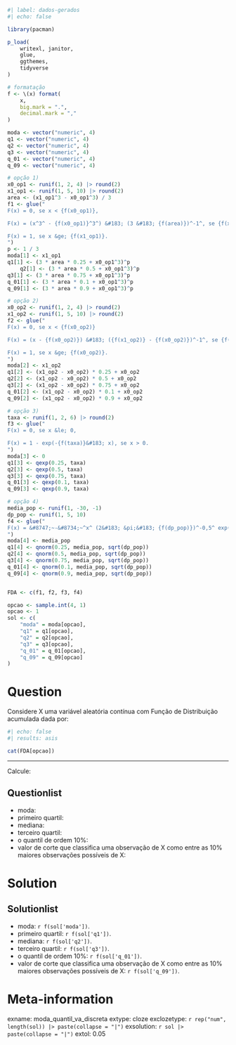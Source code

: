 ```r
#| label: dados-gerados
#| echo: false

library(pacman)

p_load(
    writexl, janitor,
    glue,
    ggthemes,
    tidyverse
)

# formatação
f <- \(x) format(
    x,
    big.mark = ".",
    decimal.mark = ","
)

moda <- vector("numeric", 4)
q1 <- vector("numeric", 4)
q2 <- vector("numeric", 4)
q3 <- vector("numeric", 4)
q_01 <- vector("numeric", 4)
q_09 <- vector("numeric", 4)

# opção 1)
x0_op1 <- runif(1, 2, 4) |> round(2)
x1_op1 <- runif(1, 5, 10) |> round(2)
area <- (x1_op1^3 - x0_op1^3) / 3
f1 <- glue("
F(x) = 0, se x < {f(x0_op1)},

F(x) = (x^3^ - {f(x0_op1)}^3^) &#183; (3 &#183; {f(area)})^-1^, se {f(x0_op1)} &le; x < {f(x1_op1)},

F(x) = 1, se x &ge; {f(x1_op1)}.
")
p <- 1 / 3
moda[1] <- x1_op1
q1[1] <- (3 * area * 0.25 + x0_op1^3)^p
    q2[1] <- (3 * area * 0.5 + x0_op1^3)^p
q3[1] <- (3 * area * 0.75 + x0_op1^3)^p
q_01[1] <- (3 * area * 0.1 + x0_op1^3)^p
q_09[1] <- (3 * area * 0.9 + x0_op1^3)^p

# opção 2)
x0_op2 <- runif(1, 2, 4) |> round(2)
x1_op2 <- runif(1, 5, 10) |> round(2)
f2 <- glue("
F(x) = 0, se x < {f(x0_op2)}

F(x) = (x - {f(x0_op2)}) &#183; ({f(x1_op2)} - {f(x0_op2)})^-1^, se {f(x0_op2)} &le; x < {f(x1_op2)},

F(x) = 1, se x &ge; {f(x0_op2)}.
")
moda[2] <- x1_op2
q1[2] <- (x1_op2 - x0_op2) * 0.25 + x0_op2
q2[2] <- (x1_op2 - x0_op2) * 0.5 + x0_op2
q3[2] <- (x1_op2 - x0_op2) * 0.75 + x0_op2
q_01[2] <- (x1_op2 - x0_op2) * 0.1 + x0_op2
q_09[2] <- (x1_op2 - x0_op2) * 0.9 + x0_op2

# opção 3)
taxa <- runif(1, 2, 6) |> round(2)
f3 <- glue("
F(x) = 0, se x &le; 0,

F(x) = 1 - exp(-{f(taxa)}&#183; x), se x > 0.
")
moda[3] <- 0
q1[3] <- qexp(0.25, taxa)
q2[3] <- qexp(0.5, taxa)
q3[3] <- qexp(0.75, taxa)
q_01[3] <- qexp(0.1, taxa)
q_09[3] <- qexp(0.9, taxa)

# opção 4)
media_pop <- runif(1, -30, -1)
dp_pop <- runif(1, 5, 10)
f4 <- glue("
F(x) = &#8747;~-&#8734;~^x^ (2&#183; &pi;&#183; {f(dp_pop)})^-0,5^ exp(-0,5&#183; {f(dp_pop)}^-1^ (u {ifelse(media_pop < 0, '+', '-')} {f(ifelse(media_pop < 0, abs(media_pop), media_pop))}))du.
")
moda[4] <- media_pop
q1[4] <- qnorm(0.25, media_pop, sqrt(dp_pop))
q2[4] <- qnorm(0.5, media_pop, sqrt(dp_pop))
q3[4] <- qnorm(0.75, media_pop, sqrt(dp_pop))
q_01[4] <- qnorm(0.1, media_pop, sqrt(dp_pop))
q_09[4] <- qnorm(0.9, media_pop, sqrt(dp_pop))


FDA <- c(f1, f2, f3, f4)

opcao <- sample.int(4, 1)
opcao <- 1
sol <- c(
    "moda" = moda[opcao],
    "q1" = q1[opcao],
    "q2" = q2[opcao],
    "q3" = q3[opcao],
    "q_01" = q_01[opcao],
    "q_09" = q_09[opcao]
)
```

Question
========
Considere X uma variável aleatória contínua com Função de Distribuição acumulada dada por:


```r
#| echo: false
#| results: asis

cat(FDA[opcao])
```

<hr>
 Calcule:

Questionlist
------------
* moda:
* primeiro quartil:
* mediana:
* terceiro quartil:
* o quantil de ordem 10%:
* valor de corte que classifica uma observação de X como entre as 10% maiores observações possíveis de X:


Solution
========
Solutionlist
------------
* moda: `r f(sol['moda'])`.
* primeiro quartil: `r f(sol['q1'])`.
* mediana: `r f(sol['q2'])`.
* terceiro quartil: `r f(sol['q3'])`.
* o quantil de ordem 10%: `r f(sol['q_01'])`.
* valor de corte que classifica uma observação de X como entre as 10% maiores observações possíveis de X: `r f(sol['q_09'])`.

Meta-information
================
exname: moda_quantil_va_discreta
extype: cloze
exclozetype: `r rep("num", length(sol)) |> paste(collapse = "|")`
exsolution: `r sol |> paste(collapse = "|")`
extol: 0.05